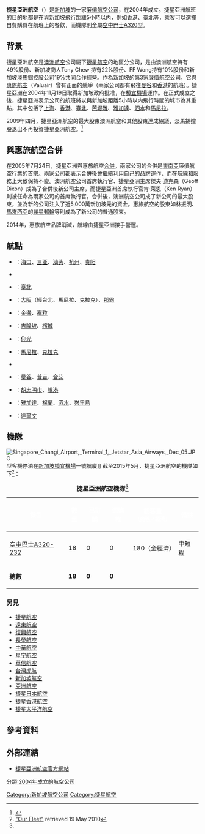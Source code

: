 {{Airline infobox|
airline=捷星亞洲航空<br>Jetstar Asia|
logo=Jetstar logo.svg|
logo_size=200px|
fleet_size=18|
destinations=22|
IATA=3K|
ICAO=JSA|
callsign=JetStar Asia|
parent={{SIN}} 橘星國際股份有限公司<br />{{flagicon|AUS}} [[澳洲航空|澳洲航空]]<br />|
founded=2004年|
headquarters={{SIN}}|
key_people=Chong Phit Lian（[[首席執行官|首席執行官]]）|
hubs={{SIN}} [[樟宜機場|樟宜機場]]|
focus_cities={{THA}} [[曼谷國際機場|曼谷國際機場]]<br>{{HK}} [[香港國際機場|香港國際機場]]<br>{{TW}} [[桃園國際機場|桃園國際機場]]<ref name="酷航及捷星亞洲於桃園使用第五航權">{{cite news|author1=CAPA|title=Scoot plans Kaohsiung-Osaka & Bangkok-Sapporo as long-haul LCCs focus on fifth freedom opportunities|url=http://centreforaviation.com/analysis/scoot-plans-kaohsiung-osaka--bangkok-sapporo-as-long-haul-lccs-focus-on-fifth-freedom-opportunities-219725|accessdate=2016-10-01|agency=CAPA|date=2015-04-17|archive-date=2016-09-14|archive-url=https://web.archive.org/web/20160914152110/http://centreforaviation.com/analysis/scoot-plans-kaohsiung-osaka--bangkok-sapporo-as-long-haul-lccs-focus-on-fifth-freedom-opportunities-219725|dead-url=no}}</ref>|
frequent_flyer=澳航飛行常客獎勵計劃|
lounge=無|
alliance=無|
website= http://www.jetstarasia.com|
}}
'''捷星亞洲航空'''（{{lang-en|'''Jetstar Asia Airways'''}}）是[[新加坡|新加坡]]的一家[[廉價航空公司|廉價航空公司]]，在2004年成立。捷星亞洲航班的目的地都是在與新加坡飛行距離5小時以内，例如[[香港|香港]]、[[臺北|臺北]]等，乘客可以選擇自費購買在航班上的餐飲，而機隊則全屬[[空中巴士|空中巴士]][[空中客车A320|A320]]型。

==背景==
捷星亞洲航空是[[澳洲航空|澳洲航空]]公司屬下[[捷星航空|捷星航空]]的地區分公司，是由澳洲航空持有49%股份、新加坡商人Tony Chew 持有22%股份、FF Wong持有10%股份和新加坡[[淡马锡控股|淡馬錫控股公司]]19%共同合作經營。作為新加坡的第3家廉價航空公司，它與[[惠旅航空|惠旅航空]]（Valuair）曾有正面的競爭（兩家公司都有飛往[[曼谷|曼谷]]和[[香港|香港]]的航班）。捷星亞洲在2004年11月19日取得新加坡政府批准，在[[樟宜机场|樟宜機場]]運作。在正式成立之後，捷星亞洲表示公司的航班將以與新加坡距離5小時以内飛行時間的城市為其重點，其中包括了[[上海|上海]]、[[香港|香港]]、[[臺北|臺北]]、[[芭堤雅|芭堤雅]]、[[雅加达|雅加達]]、[[泗水_(印尼)|泗水]]和[[马尼拉|馬尼拉]]。

2009年四月，捷星亞洲航空的最大股東澳洲航空和其他股東達成協議，淡馬錫控股退出不再投資捷星亞洲航空。<ref>{{Cite web|title=Singapore's Temasek exits Jetstar Asia|url=https://www.flightglobal.com/news/articles/singapores-temasek-exits-jetstar-asia-324683/|work=Flightglobal.com|date=2009-04-02|accessdate=2019-02-04|language=en-GB|first=Leithen|last=Francis|archive-date=2019-02-07|archive-url=https://web.archive.org/web/20190207020210/https://www.flightglobal.com/news/articles/singapores-temasek-exits-jetstar-asia-324683/|dead-url=no}}</ref>

==與惠旅航空合併==
在2005年7月24日，捷星亞洲與惠旅航空[[并购|合併]]。兩家公司的合併是[[东南亚|東南亞]]廉價航空行業的首宗。兩家公司都表示合併後會繼續利用自己的品牌運作，而在航線和服務上大致保持不變。澳洲航空公司首席執行官、捷星亞洲主席傑夫·迪克森（Geoff Dixon）成為了合併後新公司主席，而捷星亞洲首席執行官肯·萊恩（Ken Ryan）則被任命為兩家公司的首席執行官。合併後，澳洲航空公司成了新公司的最大股東，並為新的公司注入了近5,000萬新加坡元的資金。惠旅航空的股東如林振明、[[馬來西亞|馬來西亞]]的[[麗星郵輪|麗星郵輪]]等則成為了新公司的普通股東。

2014年，惠旅航空品牌消滅，航線由捷星亞洲接手營運。

==航點==
*{{CHNML}}：[[海口|海口]]、[[三亚市|三亚]]、[[汕头|汕头]]、[[杭州|杭州]]、[[貴陽|贵阳]]
*{{HKG}}
*{{TWN}}：[[臺北|臺北]]
*{{JPN}}：[[大阪市|大阪]]（經台北、馬尼拉、克拉克）、[[那霸市|那霸]]
*{{CAM}}：[[金邊|金邊]]、[[暹粒|暹粒]]
*{{MAS}}：[[吉隆坡|吉隆坡]]、[[檳城|檳城]]
*{{MYA}}：[[仰光|仰光]]
*{{PHI}}：[[馬尼拉|馬尼拉]]、[[克拉克自由港区|克拉克]]
*{{SIN}}
*{{THA}}：[[曼谷|曼谷]]、[[普吉府|普吉]]、[[合艾|合艾]]
*{{VNM}}：[[胡志明市|胡志明市]]、[[岘港市|峴港]]
*{{IDN}}：[[雅加達|雅加達]]、[[棉蘭|棉蘭]]、[[泗水_(印尼)|泗水]]、[[峇里島|峇里島]]
*{{AUS}}：[[達爾文_(澳洲)|達爾文]]

==機隊==
[[File:Singapore_Changi_Airport,_Terminal_1,_Jetstar_Asia_Airways,_Dec_05.JPG|thumb]]型客機停泊在[[新加坡樟宜機場|新加坡樟宜機場]]一號航廈]]
截至2015年5月，捷星亞洲航空的機隊如下<ref name="fleet">[http://www.google.com/search?q=jetstar+asia+total+plane&rls=com.microsoft:en-us:IE-SearchBox&ie=UTF-8&oe=UTF-8&sourceid=ie7&rlz=1I7IRFA- "Our Fleet"] retrieved 19 May 2010</ref>：

{| class="toccolours sortable" border="1" cellpadding="3" style="border-collapse:collapse"
|+ '''捷星亞洲航空機隊'''<ref name="fleet"/>
|- bgcolor=#FF3F00
!<font color=white>機型
!<font color=white>數量
!<font color=white>已訂購
!<font color=white>選購權
!<font color=white>載客量<br><small>（商務／經濟）</small>
!<font color=white>備註
|-
|[[空中客车A320|空中巴士A320-232]]
|18
|0
|0
|180（全經濟）
|中短程
|-
|'''總數'''
|'''18'''
|'''0'''
|'''0'''
|
|
|}

===另見===
*[[捷星航空|捷星航空]]
*[[遠東航空|遠東航空]]
*[[復興航空|復興航空]]
*[[長榮航空|長榮航空]]
*[[中華航空|中華航空]]
*[[星宇航空|星宇航空]]
*[[華信航空|華信航空]]
*[[台灣虎航|台灣虎航]]
*[[新加坡航空|新加坡航空]]
*[[亞洲航空|亞洲航空]]
*[[捷星日本航空|捷星日本航空]]
*[[捷星香港航空|捷星香港航空]]
*[[捷星太平洋航空|捷星太平洋航空]]

==參考資料==
{{Reflist|2}}

==外部連結==
*[http://www.jetstarasia.com 捷星亞洲航空官方網站] {{Wayback|url=http://www.jetstarasia.com/ |date=20090119142142 }}
{{新加坡企業}}

[[Category:新加坡航空公司|Category:新加坡航空公司]]
[[Category:捷星航空|Category:捷星航空]]
[[分類:2004年成立的航空公司|分類:2004年成立的航空公司]]